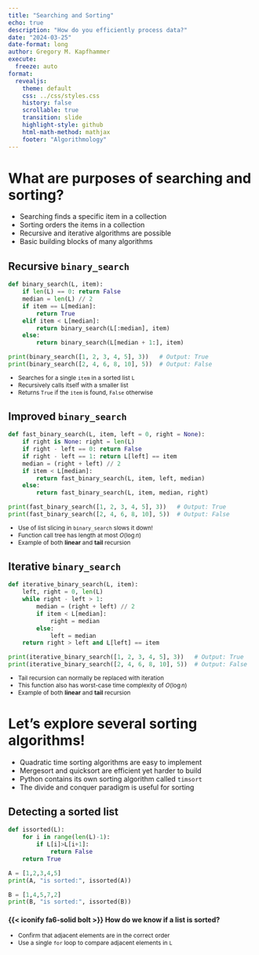 ```yaml
---
title: "Searching and Sorting"
echo: true
description: "How do you efficiently process data?"
date: "2024-03-25"
date-format: long
author: Gregory M. Kapfhammer
execute:
  freeze: auto
format:
  revealjs:
    theme: default
    css: ../css/styles.css
    history: false
    scrollable: true
    transition: slide
    highlight-style: github
    html-math-method: mathjax
    footer: "Algorithmology"
---
```


# What are purposes of searching and sorting?

- Searching finds a specific item in a collection
- Sorting orders the items in a collection
- Recursive and iterative algorithms are possible
- Basic building blocks of many algorithms

## Recursive `binary_search`

```python
def binary_search(L, item):
    if len(L) == 0: return False
    median = len(L) // 2
    if item == L[median]:
        return True
    elif item < L[median]:
        return binary_search(L[:median], item)
    else:
        return binary_search(L[median + 1:], item)

print(binary_search([1, 2, 3, 4, 5], 3))   # Output: True
print(binary_search([2, 4, 6, 8, 10], 5))  # Output: False
```

::: {.fragment style="font-size: 0.85em; margin-top: -0.2em"}

- Searches for a single `item` in a sorted list `L`
- Recursively calls itself with a smaller list
- Returns `True` if the `item` is found, `False` otherwise

:::

## Improved `binary_search`

```python
def fast_binary_search(L, item, left = 0, right = None):
    if right is None: right = len(L)
    if right - left == 0: return False
    if right - left == 1: return L[left] == item
    median = (right + left) // 2
    if item < L[median]:
        return fast_binary_search(L, item, left, median)
    else:
        return fast_binary_search(L, item, median, right)

print(fast_binary_search([1, 2, 3, 4, 5], 3))   # Output: True
print(fast_binary_search([2, 4, 6, 8, 10], 5))  # Output: False
```

::: {.fragment style="font-size: 0.85em; margin-top: -0.2em"}

- Use of list slicing in `binary_search` slows it down!
- Function call tree has length at most $O(\log n)$
- Example of both **linear** and **tail** recursion

:::

## Iterative `binary_search`

```python
def iterative_binary_search(L, item):
    left, right = 0, len(L)
    while right - left > 1:
        median = (right + left) // 2
        if item < L[median]:
            right = median
        else:
            left = median
    return right > left and L[left] == item

print(iterative_binary_search([1, 2, 3, 4, 5], 3))   # Output: True
print(iterative_binary_search([2, 4, 6, 8, 10], 5))  # Output: False
```

::: {.fragment style="font-size: 0.85em; margin-top: -0.2em"}

- Tail recursion can normally be replaced with iteration
- This function also has worst-case time complexity of $O(\log n)$
- Example of both **linear** and **tail** recursion

:::

# Let's explore several sorting algorithms!

::: fragment

- Quadratic time sorting algorithms are easy to implement
- Mergesort and quicksort are efficient yet harder to build
- Python contains its own sorting algorithm called `timsort`
- The divide and conquer paradigm is useful for sorting

:::

## Detecting a sorted list

```python
def issorted(L):
    for i in range(len(L)-1):
        if L[i]>L[i+1]:
            return False
    return True

A = [1,2,3,4,5]
print(A, "is sorted:", issorted(A))

B = [1,4,5,7,2]
print(B, "is sorted:", issorted(B))
```

<p class="tightspacer"></p>

::: fragment

#### {{< iconify fa6-solid bolt >}} How do we know if a list is sorted?

:::

::: {.fragment style="font-size: 0.85em; margin-top: -0.2em"}

- Confirm that adjacent elements are in the correct order
- Use a single `for` loop to compare adjacent elements in `L`

:::
